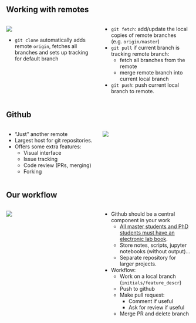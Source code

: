 ## Working with remotes

::::: columns
:::: {.column width="50%"}
![](figures/git_workflow_remote.drawio.svg)

::: {.callout-note}
- `git clone` automatically adds remote `origin`, fetches all branches and sets up tracking for default branch
:::
::::
:::: {.column width="50%"}
- `git fetch`: add/update the local copies of remote branches (e.g. `origin/master`)
- `git pull` if current branch is tracking remote branch:
  - fetch all branches from the remote
  - merge remote branch into current local branch
- `git push`: push current local branch to remote.
:::::
::::

## Github
:::: columns
::: {.column width="50%"}
- "Just" another remote
- Largest host for git repositories.
- Offers some extra features:
  - Visual interface
  - Issue tracking
  - Code review (PRs, merging)
  - Forking
:::
::: {.column width="50%"}
![](figures/github_metagenlab.png)
:::
::::

## Our workflow {.smaller}

:::: columns
::: {.column width="50%"}
![](figures/github_PR.png)
:::
::: {.column width="50%"}
- Github should be a central component in your work
  - [All master students and PhD students must have an electronic lab book](https://github.com/metagenlab/labbooks/wiki).
  - Store notes, scripts, jupyter notebooks (without output)...
  - Separate repository for larger projects.
- Workflow:
  - Work on a local branch (`initials/feature_descr`)
  - Push to github
  - Make pull request:
    - Comment if useful
    - Ask for review if useful
  - Merge PR and delete branch
:::
::::
